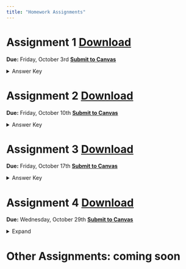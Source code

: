 ```yaml
---
title: "Homework Assignments"
---
```


# Assignment 1 [Download](01_Intro/main_clean.pdf){.btn .btn-outline-primary .btn role="button"}
**Due:** Friday, October 3rd
[**Submit to Canvas**](https://canvas.uoregon.edu/courses/274671/assignments/1922386){target="_blank"}
```{=html}
<details>
  <summary>Answer Key</summary>
  <div class="embed-container">
    <iframe src="01_Intro/HW1_key.pdf" style="border: 0.5px" height="1000" width="800"></iframe>
  </div>
</details>
```

# Assignment 2 [Download](02_Sequential/HW2_clean.pdf){.btn .btn-outline-primary .btn role="button"} 
**Due:** Friday, October 10th
[**Submit to Canvas**](https://canvas.uoregon.edu/courses/274671/assignments/1927365){target="_blank"}
```{=html}
<details>
  <summary>Answer Key</summary>
  <div class="embed-container">
    <iframe src="02_Sequential/HW2_key.pdf" style="border: 0.5px" height="1000" width="800"></iframe>
  </div>
</details>
```

# Assignment 3 [Download](03_Simultaneous/HW3_clean.pdf){.btn .btn-outline-primary .btn role="button"} 
**Due:** Friday, October 17th
[**Submit to Canvas**](https://canvas.uoregon.edu/courses/274671/assignments/1927367){target="_blank"}
```{=html}
<details>
  <summary>Answer Key</summary>
  <div class="embed-container">
    <iframe src="03_Simultaneous/HW3_key.pdf" style="border: 0.5px" height="1000" width="800"></iframe>
  </div>
</details>
```

# Assignment 4 [Download](04_Combined/main.pdf){.btn .btn-outline-primary .btn role="button"} 
**Due:** Wednesday, October 29th
[**Submit to Canvas**](https://canvas.uoregon.edu/courses/274671/assignments/1927368){target="_blank"}
```{=html}
<details>
  <summary>Expand</summary>
  <div class="embed-container">
    <iframe src="04_Combined/main.pdf" style="border: 0.5px" height="1000" width="800"></iframe>
  </div>
</details>
```

# Other Assignments: coming soon
